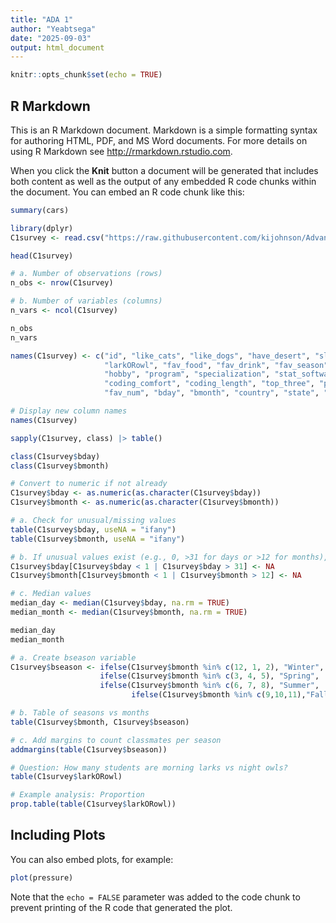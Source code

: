 ```yaml
---
title: "ADA 1"
author: "Yeabtsega"
date: "2025-09-03"
output: html_document
---
```


```r
knitr::opts_chunk$set(echo = TRUE)
```

## R Markdown

This is an R Markdown document. Markdown is a simple formatting syntax for authoring HTML, PDF, and MS Word documents. For more details on using R Markdown see <http://rmarkdown.rstudio.com>.

When you click the **Knit** button a document will be generated that includes both content as well as the output of any embedded R code chunks within the document. You can embed an R code chunk like this:

```r
summary(cars)
```
```r
library(dplyr)
C1survey <- read.csv("https://raw.githubusercontent.com/kijohnson/Advanced-Data-Analysis/main/Class%201%20Survey%20Fall%202025%202.csv")

head(C1survey)
```
```r
# a. Number of observations (rows)
n_obs <- nrow(C1survey)

# b. Number of variables (columns)
n_vars <- ncol(C1survey)

n_obs
n_vars
```
```r
names(C1survey) <- c("id", "like_cats", "like_dogs", "have_desert", "slogan", "fav_day", 
                     "larkORowl", "fav_food", "fav_drink", "fav_season", "fav_month", 
                     "hobby", "program", "specialization", "stat_software", "R_exp", 
                     "coding_comfort", "coding_length", "top_three", "public_health_interest", 
                     "fav_num", "bday", "bmonth", "country", "state", "city", "highest_educ_level")

# Display new column names
names(C1survey)
```
```r
sapply(C1survey, class) |> table()
```
```r
class(C1survey$bday)
class(C1survey$bmonth)

# Convert to numeric if not already
C1survey$bday <- as.numeric(as.character(C1survey$bday))
C1survey$bmonth <- as.numeric(as.character(C1survey$bmonth))

# a. Check for unusual/missing values
table(C1survey$bday, useNA = "ifany")
table(C1survey$bmonth, useNA = "ifany")

# b. If unusual values exist (e.g., 0, >31 for days or >12 for months), remove or set to NA
C1survey$bday[C1survey$bday < 1 | C1survey$bday > 31] <- NA
C1survey$bmonth[C1survey$bmonth < 1 | C1survey$bmonth > 12] <- NA

# c. Median values
median_day <- median(C1survey$bday, na.rm = TRUE)
median_month <- median(C1survey$bmonth, na.rm = TRUE)

median_day
median_month
```
```r
# a. Create bseason variable
C1survey$bseason <- ifelse(C1survey$bmonth %in% c(12, 1, 2), "Winter",
                    ifelse(C1survey$bmonth %in% c(3, 4, 5), "Spring",
                    ifelse(C1survey$bmonth %in% c(6, 7, 8), "Summer", 
                           ifelse(C1survey$bmonth %in% c(9,10,11),"Fall", NA))))

# b. Table of seasons vs months
table(C1survey$bmonth, C1survey$bseason)

# c. Add margins to count classmates per season
addmargins(table(C1survey$bseason))
```
```r
# Question: How many students are morning larks vs night owls?
table(C1survey$larkORowl)

# Example analysis: Proportion
prop.table(table(C1survey$larkORowl))
```

## Including Plots

You can also embed plots, for example:

```r
plot(pressure)
```

Note that the `echo = FALSE` parameter was added to the code chunk to prevent printing of the R code that generated the plot.
